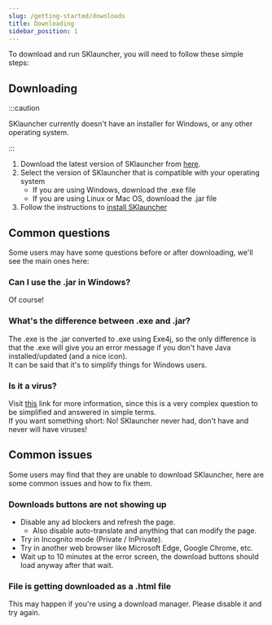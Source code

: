 ```yaml
---
slug: /getting-started/downloads
title: Downloading
sidebar_position: 1
---
```


To download and run SKlauncher, you will need to follow these simple steps:

## Downloading

:::caution

SKlauncher currently doesn't have an installer for Windows, or any other operating system.

:::

1. Download the latest version of SKlauncher from [here](https://skmedix.pl/downloads).
2. Select the version of SKlauncher that is compatible with your operating system
    - If you are using Windows, download the .exe file
    - If you are using Linux or Mac OS, download the .jar file
3. Follow the instructions to [install SKlauncher](/getting-started/install)

## Common questions
Some users may have some questions before or after downloading, we'll see the main ones here:

### Can I use the .jar in Windows?
Of course!

### What's the difference between .exe and .jar?
The .exe is the .jar converted to .exe using Exe4j, so the only difference is that the .exe will give you an error message if you don't have Java installed/updated (and a nice icon).\
It can be said that it's to simplify things for Windows users.

### Is it a virus?
Visit [this](/virus) link for more information, since this is a very complex question to be simplified and answered in simple terms.\
If you want something short: No! SKlauncher never had, don't have and never will have viruses!

## Common issues
Some users may find that they are unable to download SKlauncher, here are some common issues and how to fix them.

### Downloads buttons are not showing up
- Disable any ad blockers and refresh the page.
    - Also disable auto-translate and anything that can modify the page.
- Try in Incognito mode (Private / InPrivate).
- Try in another web browser like Microsoft Edge, Google Chrome, etc.
- Wait up to 10 minutes at the error screen, the download buttons should load anyway after that wait.

### File is getting downloaded as a .html file
This may happen if you're using a download manager. Please disable it and try again.
